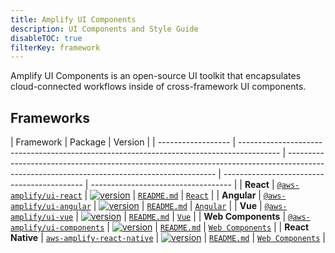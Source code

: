 ```yaml
---
title: Amplify UI Components
description: UI Components and Style Guide
disableTOC: true
filterKey: framework
---
```


Amplify UI Components is an open-source UI toolkit that encapsulates cloud-connected workflows inside of cross-framework UI components.

## Frameworks

| Framework          | Package                                                                                  | Version                                                                                                                                    |
| ------------------ | ---------------------------------------------------------------------------------------- | ------------------------------------------------------------------------------------------------------------------------------------------ | ------------------------------------------- | ----------------------------------- |
| **React**          | [`@aws-amplify/ui-react`](https://www.npmjs.com/package/@aws-amplify/ui-react)           | [![version](https://img.shields.io/npm/v/@aws-amplify/ui-react/latest.svg)](https://www.npmjs.com/package/@aws-amplify/ui-react)           | [`README.md`](../amplify-ui-react/README)   | [`React`](#react)                   |
| **Angular**        | [`@aws-amplify/ui-angular`](https://www.npmjs.com/package/@aws-amplify/ui-angular)       | [![version](https://img.shields.io/npm/v/@aws-amplify/ui-angular/latest.svg)](https://www.npmjs.com/package/@aws-amplify/ui-angular)       | [`README.md`](../amplify-ui-angular/README) | [`Angular`](#angular)               |
| **Vue**            | [`@aws-amplify/ui-vue`](https://www.npmjs.com/package/@aws-amplify/ui-vue)               | [![version](https://img.shields.io/npm/v/@aws-amplify/ui-vue/latest.svg)](https://www.npmjs.com/package/@aws-amplify/ui-vue)               | [`README.md`](../amplify-ui-vue/README)     | [`Vue`](#vue)                       |
| **Web Components** | [`@aws-amplify/ui-components`](https://www.npmjs.com/package/@aws-amplify/ui-components) | [![version](https://img.shields.io/npm/v/@aws-amplify/ui-components/latest.svg)](https://www.npmjs.com/package/@aws-amplify/ui-components) | [`README.md`](README)                       | [`Web Components`](#web-components) |
| **React Native**   | [`aws-amplify-react-native`](https://www.npmjs.com/package/aws-amplify-react-native)     | [![version](https://img.shields.io/npm/v/aws-amplify-react-native/latest.svg)](https://www.npmjs.com/package/aws-amplify-react-native)     | [`README.md`](README)                       | [`Web Components`](#web-components) |
